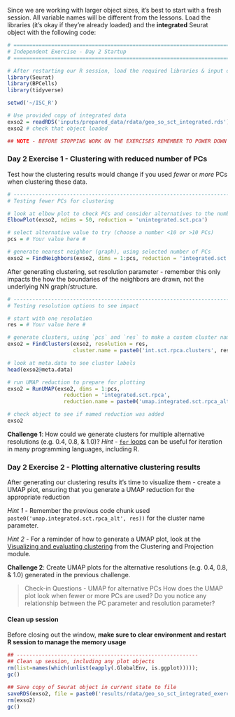 Since we are working with larger object sizes, it's best to start with a fresh session. All variable names will be different from the lessons. Load the libraries (it's okay if they're already loaded) and the **integrated** Seurat object with the following code:

<!-- Exploring clustering thresholds -->

```r
# =========================================================================
# Independent Exercise - Day 2 Startup
# =========================================================================

# After restarting our R session, load the required libraries & input data
library(Seurat)
library(BPCells)
library(tidyverse)

setwd('~/ISC_R')

# Use provided copy of integrated data
exso2 = readRDS('inputs/prepared_data/rdata/geo_so_sct_integrated.rds')
exso2 # check that object loaded

## NOTE - BEFORE STOPPING WORK ON THE EXERCISES REMEMBER TO POWER DOWN AND RESTART R SESSION !!!!
```

### Day 2 Exercise 1 - Clustering with reduced number of PCs

Test how the clustering results would change if you used *fewer* or *more* PCs when clustering these data. 

```r
# -------------------------------------------------------------------------
# Testing fewer PCs for clustering 

# look at elbow plot to check PCs and consider alternatives to the number selected for main materials
ElbowPlot(exso2, ndims = 50, reduction = 'unintegrated.sct.pca')

# select alternative value to try (choose a number <10 or >10 PCs)
pcs = # Your value here #

# generate nearest neighbor (graph), using selected number of PCs
exso2 = FindNeighbors(exso2, dims = 1:pcs, reduction = 'integrated.sct.rpca')
```


After generating clustering, set resolution parameter - remember this only impacts the how the boundaries of the neighbors are drawn, not the underlying NN graph/structure. 

```r
# -------------------------------------------------------------------------
# Testing resolution options to see impact

# start with one resolution
res = # Your value here #

# generate clusters, using `pcs` and `res` to make a custom cluster name that will be added to the metadata
exso2 = FindClusters(exso2, resolution = res, 
                     cluster.name = paste0('int.sct.rpca.clusters', res))

# look at meta.data to see cluster labels
head(exso2@meta.data)

# run UMAP reduction to prepare for plotting
exso2 = RunUMAP(exso2, dims = 1:pcs, 
                  reduction = 'integrated.sct.rpca', 
                  reduction.name = paste0('umap.integrated.sct.rpca_alt', res))

# check object to see if named reduction was added
exso2
```


**Challenge 1**: How could we generate clusters for multiple alternative resolutions (e.g. 0.4, 0.8, & 1.0)? *Hint* - [`for` loops](https://r4ds.had.co.nz/iteration.html) can be useful for iteration in many programming languages, including R. 


### Day 2 Exercise 2 - Plotting alternative clustering results

After generating our clustering results it's time to visualize them - create a UMAP plot, ensuring that you generate a UMAP reduction for the appropriate reduction 

*Hint 1* - Remember the previous code chunk used `paste0('umap.integrated.sct.rpca_alt', res))` for the cluster name parameter. 

*Hint 2* - For a reminder of how to generate a UMAP plot, look at the [Visualizing and evaluating clustering](https://umich-brcf-bioinf.github.io/workshop-intro-single-cell/main/html/05-ProjectionAndClustering.html#Visualizing_and_evaluating_clustering) from the Clustering and Projection module.

**Challenge 2**: Create UMAP plots for the alternative resolutions (e.g. 0.4, 0.8, & 1.0) generated in the previous challenge.

> Check-in Questions - UMAP for alternative PCs
> How does the UMAP plot look when fewer or more PCs are used? Do you notice any relationship between the PC parameter and resolution parameter?


#### Clean up session 

Before closing out the window, **make sure to clear environment and restart R session to manage the memory usage**

```r
## ----------------------------------------------------------
## Clean up session, including any plot objects
rm(list=names(which(unlist(eapply(.GlobalEnv, is.ggplot)))));
gc()

## Save copy of Seurat object in current state to file
saveRDS(exso2, file = paste0('results/rdata/geo_so_sct_integrated_exercise.rds'))
rm(exso2)
gc()
```
<br/>
<br/>


